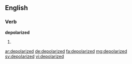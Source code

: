 ==English==

===Verb===
'''depolarized'''

# {{past of|depolarize}}

[[ar:depolarized]]
[[de:depolarized]]
[[fa:depolarized]]
[[mg:depolarized]]
[[sv:depolarized]]
[[vi:depolarized]]